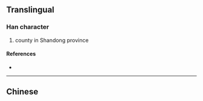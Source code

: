 {{character info/new}}
{{also|濰}}
==Translingual==

===Han character===
{{Han char|rn=85|rad=水|as=11|sn=14|four=|canj=EVMG|ids=⿰氵维}}

# county in Shandong province

====References====
* {{Han ref|kx=0648.281|hdz=31734.040|uh=6F4D|ud=28493}}

----

==Chinese==
{{zh-see|濰}}